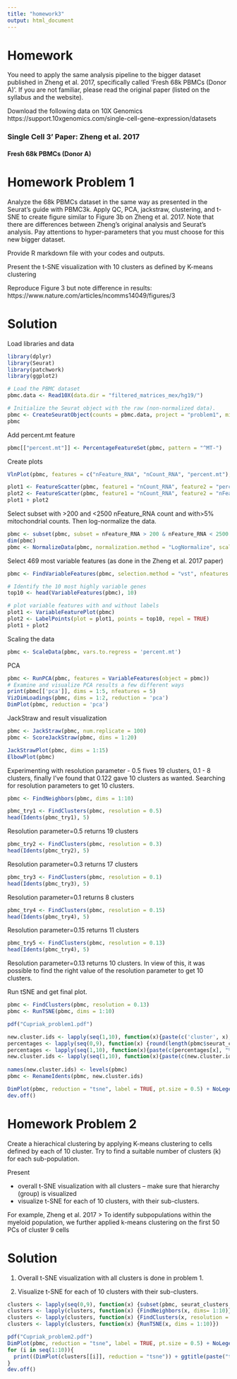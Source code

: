 ---
title: "homework3"
output: html_document
---

# Homework

You need to apply the same analysis pipeline to the bigger dataset published in Zheng et al. 2017, specifically called 'Fresh 68k PBMCs (Donor A)'. If you are not familiar, please read the original paper (listed on the syllabus and the website).

Download the following data on 10X Genomics
https://support.10xgenomics.com/single-cell-gene-expression/datasets

### Single Cell 3' Paper: Zheng et al. 2017
#### Fresh 68k PBMCs (Donor A)

# Homework Problem 1
Analyze the 68k PBMCs dataset in the same way as presented in the Seurat's guide with PBMC3k. Apply QC, PCA, jackstraw, clustering, and t-SNE to create figure similar to Figure 3b on Zheng et al. 2017. Note that there are differences between Zheng's original analysis and Seurat's analysis. Pay attentions to hyper-parameters that you must choose for this new bigger dataset.

Provide R markdown file with your codes and outputs.

Present the t-SNE visualization with 10 clusters as defined by K-means clustering

Reproduce Figure 3 but note difference in results: https://www.nature.com/articles/ncomms14049/figures/3

# Solution
Load libraries and data
```{r}
library(dplyr)
library(Seurat)
library(patchwork)
library(ggplot2)
```

```{r}
# Load the PBMC dataset
pbmc.data <- Read10X(data.dir = "filtered_matrices_mex/hg19/")

# Initialize the Seurat object with the raw (non-normalized data).
pbmc <- CreateSeuratObject(counts = pbmc.data, project = "problem1", min.cells = 3, min.features = 200)
pbmc
```

Add percent.mt feature

```{r}
pbmc[["percent.mt"]] <- PercentageFeatureSet(pbmc, pattern = "^MT-")
```


Create plots

```{r}
VlnPlot(pbmc, features = c("nFeature_RNA", "nCount_RNA", "percent.mt"), ncol = 3) + geom_boxplot(width=0.1, outlier.colour=rgb(0.5,0.5,0.5, 0.5) )

plot1 <- FeatureScatter(pbmc, feature1 = "nCount_RNA", feature2 = "percent.mt") 
plot2 <- FeatureScatter(pbmc, feature1 = "nCount_RNA", feature2 = "nFeature_RNA") 
plot1 + plot2
```

Select subset with >200 and <2500 nFeature_RNA count and with>5% mitochondrial counts.
Then log-normalize the data.

```{r}
pbmc <- subset(pbmc, subset = nFeature_RNA > 200 & nFeature_RNA < 2500 & percent.mt < 5)
dim(pbmc)
pbmc <- NormalizeData(pbmc, normalization.method = "LogNormalize", scale.factor = 10000)
```

Select 469 most variable features (as done in the Zheng et al. 2017 paper)

```{r}
pbmc <- FindVariableFeatures(pbmc, selection.method = "vst", nfeatures = 469)

# Identify the 10 most highly variable genes
top10 <- head(VariableFeatures(pbmc), 10)

# plot variable features with and without labels
plot1 <- VariableFeaturePlot(pbmc)
plot2 <- LabelPoints(plot = plot1, points = top10, repel = TRUE)
plot1 + plot2
```

Scaling the data 

```{r}
pbmc <- ScaleData(pbmc, vars.to.regress = 'percent.mt')
```

PCA 

```{r}
pbmc <- RunPCA(pbmc, features = VariableFeatures(object = pbmc))
# Examine and visualize PCA results a few different ways
print(pbmc[['pca']], dims = 1:5, nfeatures = 5)
VizDimLoadings(pbmc, dims = 1:2, reduction = 'pca')
DimPlot(pbmc, reduction = 'pca')
```

JackStraw and result visualization

```{r}
pbmc <- JackStraw(pbmc, num.replicate = 100)
pbmc <- ScoreJackStraw(pbmc, dims = 1:20)

JackStrawPlot(pbmc, dims = 1:15)
ElbowPlot(pbmc)
```

Experimenting with resolution parameter - 0.5 fives 19 clusters, 0.1 - 8 clusters, finally I've found that 0.122 gave 10 clusters as wanted.
Searching for resolution parameters to get 10 clusters.

```{r}
pbmc <- FindNeighbors(pbmc, dims = 1:10)
```

```{r}
pbmc_try1 <- FindClusters(pbmc, resolution = 0.5)
head(Idents(pbmc_try1), 5)
```

Resolution parameter=0.5 returns 19 clusters 

```{r}
pbmc_try2 <- FindClusters(pbmc, resolution = 0.3)
head(Idents(pbmc_try2), 5)
```

Resolution parameter=0.3 returns 17 clusters 

```{r}
pbmc_try3 <- FindClusters(pbmc, resolution = 0.1)
head(Idents(pbmc_try3), 5)
```

Resolution parameter=0.1 returns 8 clusters 

```{r}
pbmc_try4 <- FindClusters(pbmc, resolution = 0.15)
head(Idents(pbmc_try4), 5)
```
Resolution parameter=0.15 returns 11 clusters 

```{r}
pbmc_try5 <- FindClusters(pbmc, resolution = 0.13)
head(Idents(pbmc_try4), 5)
```
Resolution parameter=0.13 returns 10 clusters. In view of this, it was possible to find the right value of the resolution parameter to get 10 clusters.

Run tSNE and get final plot.

```{r}
pbmc <- FindClusters(pbmc, resolution = 0.13)
pbmc <- RunTSNE(pbmc, dims = 1:10)
```

```{r}
pdf("Cupriak_problem1.pdf")

new.cluster.ids <- lapply(seq(1,10), function(x){paste(c('cluster', x), collapse=" ")})
percentages <- lapply(seq(0,9), function(x) {round(length(pbmc$seurat_clusters[(pbmc$seurat_clusters == x)]) / length(pbmc$seurat_clusters) * 100, 1)})
percentages <- lapply(seq(1,10), function(x){paste(c(percentages[x], "%"), collapse = "")})
new.cluster.ids <- lapply(seq(1,10), function(x){paste(c(new.cluster.ids[x], percentages[x]), collapse = "\n")})
 
names(new.cluster.ids) <- levels(pbmc)
pbmc <- RenameIdents(pbmc, new.cluster.ids)

DimPlot(pbmc, reduction = "tsne", label = TRUE, pt.size = 0.5) + NoLegend() + ggtitle("Overall t-SNE visualization with all clusters")
dev.off()
```

# Homework Problem 2
Create a hierachical clustering by applying K-means clustering to cells defined by each of 10 cluster. Try to find a suitable number of clusters (k) for each sub-population.

Present

* overall t-SNE visualization with all clusters -- make sure that hierarchy (group) is visualized 
* visualize t-SNE for each of 10 clusters, with their sub-clusters.

For example, Zheng et al. 2017
>  To identify subpopulations within the myeloid population, we further applied k-means clustering on the first 50 PCs of cluster 9 cells

# Solution
1. Overall t-SNE visualization with all clusters is done in problem 1.

2. Visualize t-SNE for each of 10 clusters with their sub-clusters.

```{r}
clusters <- lapply(seq(0,9), function(x) {subset(pbmc, seurat_clusters == x)})
clusters <- lapply(clusters, function(x) {FindNeighbors(x, dims= 1:10)})
clusters <- lapply(clusters, function(x) {FindClusters(x, resolution = 0.5)})
clusters <- lapply(clusters, function(x) {RunTSNE(x, dims = 1:10)})
```

```{r}
pdf("Cupriak_problem2.pdf")
DimPlot(pbmc, reduction = "tsne", label = TRUE, pt.size = 0.5) + NoLegend() + ggtitle("Overall t-SNE visualization with all clusters")
for (i in seq(1:10)){
  print((DimPlot(clusters[[i]], reduction = "tsne")) + ggtitle(paste("t-SNE for subcluster number: ", i)))
}
dev.off()
```

